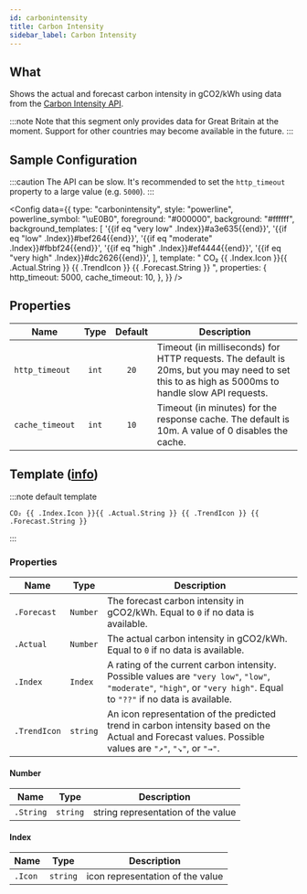 ```yaml
---
id: carbonintensity
title: Carbon Intensity
sidebar_label: Carbon Intensity
---
```


## What

Shows the actual and forecast carbon intensity in gCO2/kWh using data from the [Carbon Intensity API][carbonintensity-api].

:::note
Note that this segment only provides data for Great Britain at the moment. Support for other countries may become available in the future.
:::

## Sample Configuration

:::caution
The API can be slow. It's recommended to set the `http_timeout` property to a large value (e.g. `5000`).
:::


<Config
  data={{
    type: "carbonintensity",
    style: "powerline",
    powerline_symbol: "\uE0B0",
    foreground: "#000000",
    background: "#ffffff",
    background_templates: [
      '{{if eq "very low" .Index}}#a3e635{{end}}',
      '{{if eq "low" .Index}}#bef264{{end}}',
      '{{if eq "moderate" .Index}}#fbbf24{{end}}',
      '{{if eq "high" .Index}}#ef4444{{end}}',
      '{{if eq "very high" .Index}}#dc2626{{end}}',
    ],
    template:
      " CO₂ {{ .Index.Icon }}{{ .Actual.String }} {{ .TrendIcon }} {{ .Forecast.String }} ",
    properties: {
      http_timeout: 5000,
      cache_timeout: 10,
    },
  }}
/>

## Properties

| Name            | Type  | Default | Description                                                                                                                                      |
| --------------- | :---: | :-----: | ------------------------------------------------------------------------------------------------------------------------------------------------ |
| `http_timeout`  | `int` | `20`    | Timeout (in milliseconds) for HTTP requests. The default is 20ms, but you may need to set this to as high as 5000ms to handle slow API requests. |
| `cache_timeout` | `int` | `10`    | Timeout (in minutes) for the response cache. The default is 10m. A value of 0 disables the cache.                                                |

## Template ([info][templates])

:::note default template

```template
CO₂ {{ .Index.Icon }}{{ .Actual.String }} {{ .TrendIcon }} {{ .Forecast.String }}
```

:::

### Properties

| Name         | Type     | Description                                                                                                                                                             |
| ------------ | -------- | ----------------------------------------------------------------------------------------------------------------------------------------------------------------------- |
| `.Forecast`  | `Number` | The forecast carbon intensity in gCO2/kWh. Equal to `0` if no data is available.                                                                                        |
| `.Actual`    | `Number` | The actual carbon intensity in gCO2/kWh. Equal to `0` if no data is available.                                                                                          |
| `.Index`     | `Index`  | A rating of the current carbon intensity. Possible values are `"very low"`, `"low"`, `"moderate"`, `"high"`, or `"very high"`. Equal to `"??"` if no data is available. |
| `.TrendIcon` | `string` | An icon representation of the predicted trend in carbon intensity based on the Actual and Forecast values. Possible values are `"↗"`, `"↘"`, or `"→"`.                  |

#### Number

| Name      | Type     | Description                        |
| --------- | -------- | ---------------------------------- |
| `.String` | `string` | string representation of the value |

#### Index

| Name    | Type     | Description                      |
| ------- | -------- | -------------------------------- |
| `.Icon` | `string` | icon representation of the value |

[templates]: /docs/configuration/templates
[carbonintensity-api]: https://carbon-intensity.github.io/api-definitions
